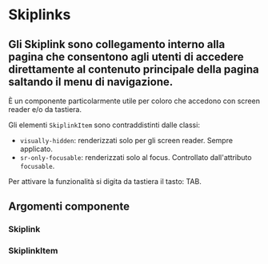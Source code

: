 
<Meta title='Documentazione/Menu di navigazione/Skiplink' of={Skiplink} />

# Skiplinks

## Gli Skiplink sono collegamento interno alla pagina che consentono agli utenti di accedere direttamente al contenuto principale della pagina saltando il menu di navigazione.

È un componente particolarmente utile per coloro che accedono con screen reader e/o da tastiera.

Gli elementi `SkiplinkItem` sono contraddistinti dalle classi:

- `visually-hidden`: renderizzati solo per gli screen reader. Sempre applicato.
- `sr-only-focusable`: renderizzati solo al focus. Controllato dall'attributo `focusable`.

Per attivare la funzionalità si digita da tastiera il tasto: TAB.

<Canvas>
  <Story id='componenti-skiplink--esempi' />
</Canvas>

## Argomenti componente

### Skiplink

<ArgsTable of={Skiplink} />

### SkiplinkItem

<ArgsTable of={SkiplinkItem} />
